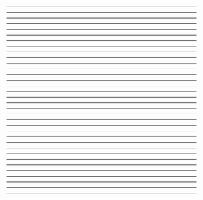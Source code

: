 
<FirstSlide />

---

<TOC />

---

<Shoutout />

---

<MonolithicArchitectures1 />

---

<MonolithicArchitectures2 />

---

<LimitedFlexability />

---

<PerformanceConcerns />

---

<ScalingChallenges />

---

<Security1 />

---

<Security2 />

---

<Security3 />

---

<Security4 />

---

<JAMstack1 />

---

<JAMstack2 />

---

<JAMstack3 />

---

<JAMstack4 />

---

<JAMstack5 />

---

<JAMstack6 />

---

<JAMstack7 />

---

<JAMstack8 />

---

<JAMstack9 />

---

<JavaScript1 />

---

<JavaScript2 />

---

<JavaScript3 />

---

<JavaScript4 />

---

<APIs1 />

---

<APIs2 />

---

<APIs3 />

---

<Markup1 />

---

<Markup2 />

---

<Markup3 />

---

<MicroservicesAndServerless />

---

<Summary />

---

<Resources />

---

<About />